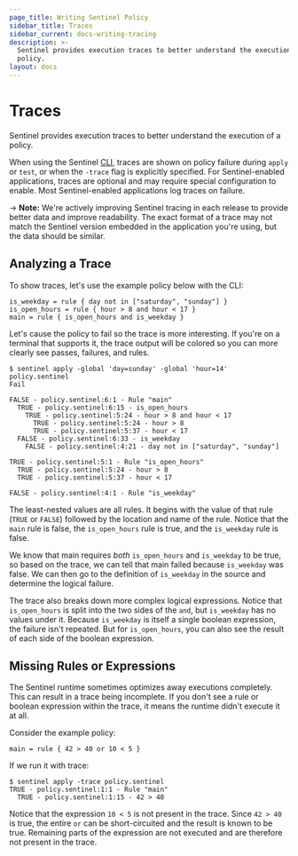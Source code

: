```yaml
---
page_title: Writing Sentinel Policy
sidebar_title: Traces
sidebar_current: docs-writing-tracing
description: >-
  Sentinel provides execution traces to better understand the execution of a
  policy.
layout: docs
---
```


# Traces

Sentinel provides execution traces to better understand the execution of a policy.

When using the Sentinel [CLI](/sentinel/commands), traces are shown
on policy failure during `apply` or `test`, or when the `-trace` flag is
explicitly specified. For Sentinel-enabled applications, traces are optional
and may require special configuration to enable. Most Sentinel-enabled
applications log traces on failure.

-> **Note:** We're actively improving Sentinel tracing in each release
to provide better data and improve readability. The exact format of a
trace may not match the Sentinel version embedded in the application you're
using, but the data should be similar.

## Analyzing a Trace

To show traces, let's use the example policy below with the CLI:

```sentinel
is_weekday = rule { day not in ["saturday", "sunday"] }
is_open_hours = rule { hour > 8 and hour < 17 }
main = rule { is_open_hours and is_weekday }
```

Let's cause the policy to fail so the trace is more interesting.
If you're on a terminal that supports it, the trace output will be colored
so you can more clearly see passes, failures, and rules.

```
$ sentinel apply -global 'day=sunday' -global 'hour=14' policy.sentinel
Fail

FALSE - policy.sentinel:6:1 - Rule "main"
  TRUE - policy.sentinel:6:15 - is_open_hours
    TRUE - policy.sentinel:5:24 - hour > 8 and hour < 17
      TRUE - policy.sentinel:5:24 - hour > 8
      TRUE - policy.sentinel:5:37 - hour < 17
  FALSE - policy.sentinel:6:33 - is_weekday
    FALSE - policy.sentinel:4:21 - day not in ["saturday", "sunday"]

TRUE - policy.sentinel:5:1 - Rule "is_open_hours"
  TRUE - policy.sentinel:5:24 - hour > 8
  TRUE - policy.sentinel:5:37 - hour < 17

FALSE - policy.sentinel:4:1 - Rule "is_weekday"
```

The least-nested values are all rules. It begins with the
value of that rule (`TRUE` or `FALSE`) followed by the location and name
of the rule. Notice that the `main` rule is false, the `is_open_hours`
rule is true, and the `is_weekday` rule is false.

We know that main requires _both_ `is_open_hours` and `is_weekday` to be
true, so based on the trace, we can tell that main failed because
`is_weekday` was false. We can then go to the definition of `is_weekday`
in the source and determine the logical failure.

The trace also breaks down more complex logical expressions. Notice that
`is_open_hours` is split into the two sides of the `and`, but `is_weekday`
has no values under it. Because `is_weekday` is itself a single boolean
expression, the failure isn't repeated. But for `is_open_hours`, you can also
see the result of each side of the boolean expression.

## Missing Rules or Expressions

The Sentinel runtime sometimes optimizes away executions completely. This
can result in a trace being incomplete. If you don't see a rule or boolean
expression within the trace, it means the runtime didn't execute it at all.

Consider the example policy:

```sentinel
main = rule { 42 > 40 or 10 < 5 }
```

If we run it with trace:

```
$ sentinel apply -trace policy.sentinel
TRUE - policy.sentinel:1:1 - Rule "main"
  TRUE - policy.sentinel:1:15 - 42 > 40
```

Notice that the expression `10 < 5` is not present in the trace.
Since `42 > 40` is true, the entire `or` can be short-circuited and
the result is known to be true. Remaining parts of the expression are not
executed and are therefore not present in the trace.
